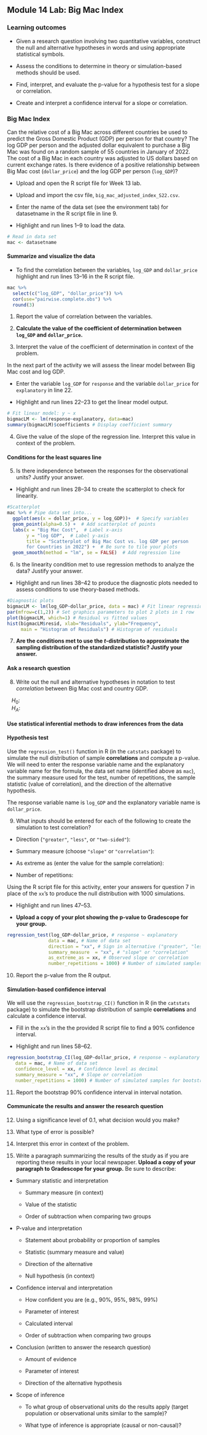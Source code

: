 ## Module 14 Lab: Big Mac Index

\setstretch{1}

### Learning outcomes

* Given a research question involving two quantitative variables, construct the null and alternative hypotheses
  in words and using appropriate statistical symbols.
  
* Assess the conditions to determine in theory or simulation-based methods should be used.

* Find, interpret, and evaluate the p-value for a hypothesis test for a slope or correlation.

* Create and interpret a confidence interval for a slope or correlation.


### Big Mac Index

Can the relative cost of a Big Mac across different countries be used to predict the Gross Domestic Product (GDP) per person for that country?  The log GDP per person and the adjusted dollar equivalent to purchase a Big Mac was found on a random sample of 55 countries in January of 2022.  The cost of a Big Mac in each country was adjusted to US dollars based on current exchange rates.  Is there evidence of a positive relationship between Big Mac cost (`dollar_price`) and the log GDP per person (`log_GDP`)?

* Upload and open the R script file for Week 13 lab. 

* Upload and import the csv file, `big_mac_adjusted_index_S22.csv`. 

* Enter the name of the data set (see the environment tab) for datasetname in the R script file in line 9. 

* Highlight and run lines 1--9 to load the data.

```{r, echo = TRUE, fig.width=7,fig.height=6, collapse=FALSE, eval=FALSE}
# Read in data set 
mac <- datasetname
```

#### Summarize and visualize the data {-} 

* To find the correlation between the variables, `log_GDP` and `dollar_price` highlight and run lines 13--16 in the R script file.

```{r, echo=TRUE, eval=FALSE}
mac %>% 
  select(c("log_GDP", "dollar_price")) %>%
  cor(use="pairwise.complete.obs") %>%
  round(3)
```

1.  Report the value of correlation between the variables. 
\vspace{0.2in}

2. **Calculate the value of the coefficient of determination between `log_GDP` and `dollar_price`.** 
\vspace{0.4in}

3. Interpret the value of the coefficient of determination in context of the problem.
\vspace{0.6in}

In the next part of the activity we will assess the linear model between Big Mac cost and log GDP.  

* Enter the variable `log_GDP` for `response` and the variable `dollar_price` for `explanatory` in line 22.  

* Highlight and run lines 22--23 to get the linear model output. 

```{r, echo=TRUE, collapse = FALSE, eval=FALSE}
# Fit linear model: y ~ x
bigmacLM <- lm(response~explanatory, data=mac)
summary(bigmacLM)$coefficients # Display coefficient summary
```

4. Give the value of the slope of the regression line.  Interpret this value in context of the problem.
\vspace{0.6in}

#### Conditions for the least squares line {-}

5. Is there independence between the responses for the observational units?  Justify your answer.

\vspace{0.3in}

* Highlight and run lines 28--34 to create the scatterplot to check for linearity.

```{r, echo=TRUE, eval=FALSE, warning=FALSE}
#Scatterplot
mac %>% # Pipe data set into...
  ggplot(aes(x = dollar_price, y = log_GDP))+  # Specify variables
  geom_point(alpha=0.5) +  # Add scatterplot of points
  labs(x = "Big Mac Cost",  # Label x-axis
       y = "log GDP",  # Label y-axis
       title = "Scatterplot of Big Mac Cost vs. log GDP per person
       for Countries in 2022") +  # Be sure to tile your plots
  geom_smooth(method = "lm", se = FALSE)  # Add regression line
```

6. Is the linearity condition met to use regression methods to analyze the data?  Justify your answer.

\vspace{0.3in}

* Highlight and run lines 38--42 to produce the diagnostic plots needed to assess conditions to use theory-based methods. 

```{r, echo=TRUE, eval=FALSE, warning=FALSE}
#Diagnostic plots
bigmacLM <- lm(log_GDP~dollar_price, data = mac) # Fit linear regression model
par(mfrow=c(1,2)) # Set graphics parameters to plot 2 plots in 1 row
plot(bigmacLM, which=1) # Residual vs fitted values
hist(bigmacLM$resid, xlab="Residuals", ylab="Frequency",
     main = "Histogram of Residuals") # Histogram of residuals
```

7. **Are the conditions met to use the $t$-distribution to approximate the sampling distribution of the standardized statistic? Justify your answer.**

\vspace{1.5in}

\newpage
 
#### Ask a research question {-}

8. Write out the null and alternative hypotheses in notation to test *correlation* between Big Mac cost and country GDP.

\vspace{.2in}

|    $H_0:$

\vspace{.2in}

|    $H_A:$

\vspace{.2in}

#### Use statistical inferential methods to draw inferences from the data {-}

#### Hypothesis test {-}

Use the `regression_test()` function in R (in the `catstats` package) to simulate the null distribution of sample **correlations** and compute a p-value.  We will need to enter the response variable name and the explanatory variable name for the formula, the data set name (identified above as `mac`), the summary measure used for the test, number of repetitions, the sample statistic (value of correlation), and the direction of the alternative hypothesis.

The response variable name is `log_GDP` and the explanatory variable name is `dollar_price`.

9. What inputs should be entered for each of the following to create the simulation to test correlation?

\vspace{.5 mm}

* Direction (`"greater"`, `"less"`, or `"two-sided"`):

\vspace{.2in}

* Summary measure (choose `"slope"` or `"correlation"`):

\vspace{.2in}
* As extreme as (enter the value for the sample correlation):

\vspace{0.2in}

* Number of repetitions:
    
\vspace{.2in}

Using the R script file for this activity, enter your answers for question 7 in place of the `xx`'s to produce the null distribution with 1000 simulations. 

* Highlight and run lines 47--53. 

* **Upload a copy of your plot showing the p-value to Gradescope for your group.**

```{r, echo=TRUE, eval=FALSE}
regression_test(log_GDP~dollar_price, # response ~ explanatory
               data = mac, # Name of data set
               direction = "xx", # Sign in alternative ("greater", "less", "two-sided")
               summary_measure  = "xx", # "slope" or "correlation"
               as_extreme_as = xx, # Observed slope or correlation
               number_repetitions = 1000) # Number of simulated samples for null distribution
```

10.  Report the p-value from the R output. 
\vspace{0.3in}

\newpage

#### Simulation-based confidence interval {-}

We will use the `regression_bootstrap_CI()` function in R (in the `catstats` package) to simulate the bootstrap distribution of sample **correlations** and calculate a confidence interval. 

* Fill in the `xx`'s in the the provided R script file to find a 90\% confidence interval. 

* Highlight and run lines 58--62. 

```{r, echo=TRUE, eval=FALSE}
regression_bootstrap_CI(log_GDP~dollar_price, # response ~ explanatory
   data = mac, # Name of data set
   confidence_level = xx, # Confidence level as decimal
   summary_measure = "xx", # Slope or correlation
   number_repetitions = 1000) # Number of simulated samples for bootstrap distribution
```
11.  Report the bootstrap 90\% confidence interval in interval notation.  
\vspace{0.5in}

#### Communicate the results and answer the research question {-}

12. Using a significance level of 0.1, what decision would you make?
\vspace{0.2in}

13. What type of error is possible?
\vspace{0.3in}

14. Interpret this error in context of the problem.
\vspace{0.8in}

15. Write a paragraph summarizing the results of the study as if you are reporting these results in your local newspaper.  **Upload a copy of your paragraph to Gradescope for your group.**  Be sure to describe:

* Summary statistic and interpretation

    * Summary measure (in context)
    
    * Value of the statistic 
    
    * Order of subtraction when comparing two groups


* P-value and interpretation

    * Statement about probability or proportion of samples
    
    * Statistic (summary measure and value)
    
    * Direction of the alternative 
    
    * Null hypothesis (in context) 


* Confidence interval and interpretation

    * How confident you are (e.g., 90%, 95%, 98%, 99%)
    
    * Parameter of interest
    
    * Calculated interval
    
    * Order of subtraction when comparing two groups


* Conclusion (written to answer the research question)

    * Amount of evidence
    
    * Parameter of interest 
    
    * Direction of the alternative hypothesis


* Scope of inference

    * To what group of observational units do the results apply (target population or observational units similar to the sample)?
	
    * What type of inference is appropriate (causal or non-causal)?
    
\newpage